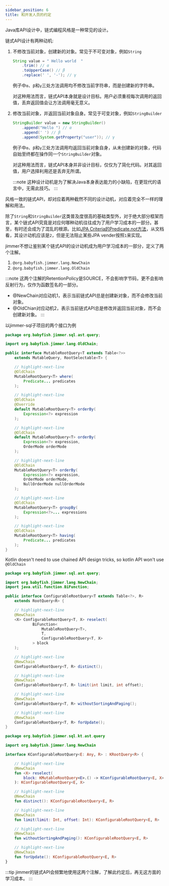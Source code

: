 ```yaml
---
sidebar_position: 6
title: 和开发人员的约定
---
```



Java库API设计中，链式编程风格是一种常见的设计。

链式API设计有两种动机:

1. 不修改当前对象，创建新的对象。常见于不可变对象，例如`String`

    ```java
    String value = " Hello world  "
        .trim() // α
        .toUpperCase() // β
        .replace(' ', '-'); // γ
    ```

    例子中`α`、`β`和`γ`三处方法调用均不修改当前字符串，而是创建新的字符串。

    对这种用法而言，链式API本身就是设计目标。用户必须重视每次调用的返回值，丢弃返回值会让方法调用毫无意义。

2. 修改当前对象，并返回当前对象自身。常见于可变对象，例如`StringBuilder`

    ```java
    StringBuilder value = new StringBuilder()
        .append("Hello ") // α
        .append(' ') // β
        .append(System.getProperty("user")); // γ
    ```

    例子中`α`、`β`和`γ`三处方法调用均返回当前对象自身，从未创建新的对象，代码自始至终都在操作同一个`StringBuilder`对象。

    对这种用法而言，链式API本身并非设计目标，仅仅为了简化代码。对其返回值，用户选择利用还是丢弃无所谓。

    :::note
    这种设计动机是为了解决Java本身表达能力的小缺陷，在更现代的语言中，无需此技巧。
    :::

风格一致的链式API，却对应着两种截然不同的设计动机，对应着完全不一样的理解和用法。

除了`String`和`StringBuilder`这类普及度很高的基础类型外，对于绝大部分框架而言，某个链式API究竟是对应何哪种动机往往成为了用户学习成本的一部分。甚至，有时还会成为了混乱的根源。比如[JPA Criteria的Predicate.not方法](https://docs.oracle.com/javaee/7/api/javax/persistence/criteria/Predicate.html#not--)，从文档看，其设计动机应该是`2`，但是无法阻止某些JPA vender按照`1`来实现。

jimmer不想让鉴别某个链式API的设计动机成为用户学习成本的一部分，定义了两个注解。

1. `@org.babyfish.jimmer.lang.NewChain`
2. `@org.babyfish.jimmer.lang.OldChain`

:::note
这两个注解的RetentionPolicy是SOURCE，不会影响字节码，更不会影响反射行为，仅作为函数签名的一部分。

- @NewChain对应动机1，表示当前链式API总是创建新对象，而不会修改当前对象。
- @OldChian对应动机2，表示当前链式API总是修改并返回当前对象，而不会创建新对象。
:::

以jimmer-sql子项目的两个接口为例

<Tabs groupId="language">
<TabItem value="java" label="Java">

```java title="MutableQuery.java"
package org.babyfish.jimmer.sql.ast.query;

import org.babyfish.jimmer.lang.OldChain;

public interface MutableRootQuery<T extends Table<?>> 
    extends MutableQuery, RootSelectable<T> {

    // highlight-next-line
    @OldChain
    MutableRootQuery<T> where(
        Predicate... predicates
    );

    // highlight-next-line
    @OldChain
    @Override
    default MutableRootQuery<T> orderBy(
        Expression<?> expression
    );

    // highlight-next-line
    @OldChain
    default MutableRootQuery<T> orderBy(
        Expression<?> expression, 
        OrderMode orderMode
    );

    // highlight-next-line
    @OldChain
    MutableRootQuery<T> orderBy(
        Expression<?> expression, 
        OrderMode orderMode, 
        NullOrderMode nullOrderMode
    );

    // highlight-next-line
    @OldChain
    MutableRootQuery<T> groupBy(
        Expression<?>... expressions
    );

    // highlight-next-line
    @OldChain
    MutableRootQuery<T> having(
        Predicate... predicates
    );
}
```

</TabItem>
<TabItem value="kotlin" label="Kotlin">

Kotlin doesn't need to use chained API design tricks, so kotlin API won't use `@OldChain`

</TabItem>
</Tabs>

<Tabs groupId="language">
<TabItem value="java" label="Java">

```java title="ConfigurableRootQuery.java"
package org.babyfish.jimmer.sql.ast.query;

import org.babyfish.jimmer.lang.NewChain;
import java.util.function.BiFunction;

public interface ConfigurableRootQuery<T extends Table<?>, R> 
    extends RootQuery<R> {

    // highlight-next-line
    @NewChain
    <X> ConfigurableRootQuery<T, X> reselect(
            BiFunction<
                MutableRootQuery<T>, 
                T, 
                ConfigurableRootQuery<T, X>
            > block
    );

    // highlight-next-line
    @NewChain
    ConfigurableRootQuery<T, R> distinct();

    // highlight-next-line
    @NewChain
    ConfigurableRootQuery<T, R> limit(int limit, int offset);

    // highlight-next-line
    @NewChain
    ConfigurableRootQuery<T, R> withoutSortingAndPaging();

    // highlight-next-line
    @NewChain
    ConfigurableRootQuery<T, R> forUpdate();
}
```

</TabItem>
<TabItem value="kotlin" label="Kotlin">

```kotlin
package org.babyfish.jimmer.sql.kt.ast.query

import org.babyfish.jimmer.lang.NewChain

interface KConfigurableRootQuery<E: Any, R> : KRootQuery<R> {

    // highlight-next-line
    @NewChain
    fun <X> reselect(
        block: KMutableRootQuery<E>.() -> KConfigurableRootQuery<E, X>
    ): KConfigurableRootQuery<E, X>

    // highlight-next-line
    @NewChain
    fun distinct(): KConfigurableRootQuery<E, R>

    // highlight-next-line
    @NewChain
    fun limit(limit: Int, offset: Int): KConfigurableRootQuery<E, R>

    // highlight-next-line
    @NewChain
    fun withoutSortingAndPaging(): KConfigurableRootQuery<E, R>

    // highlight-next-line
    @NewChain
    fun forUpdate(): KConfigurableRootQuery<E, R>
}
```

</TabItem>
</Tabs>

:::tip
jimmer的链式API会频繁地使用这两个注解，了解此约定后，再无这方面的学习成本。
:::
